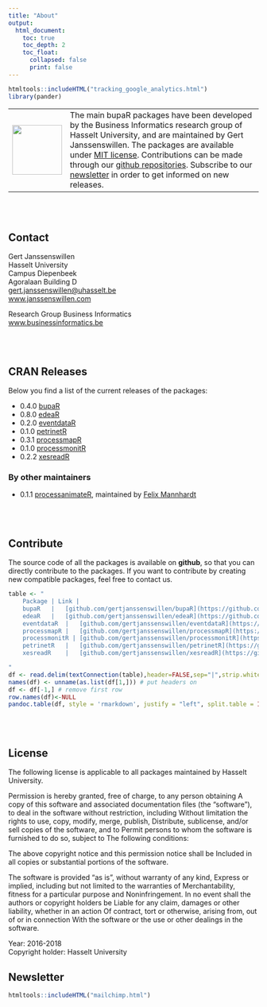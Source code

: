 ```yaml
---
title: "About"
output: 
  html_document:
    toc: true
    toc_depth: 2
    toc_float: 
      collapsed: false
      print: false
---
```


```r
htmltools::includeHTML("tracking_google_analytics.html")
library(pander)
```



| | |
|---------------|-------------------------------------------------------|
| <img src="images/Uhasselt-standaard.jpg" width = "100px"/> | The main bupaR packages have been developed by the Business Informatics research group of Hasselt University, and are maintained by Gert Janssenswillen. The packages are available under [MIT license](about.html#license). Contributions can be made through our [github repositories](about.hmtl#contribute). Subscribe to our [newsletter](about.html#newsletter) in order to get informed on new releases. |

<br/>
<br/>

## Contact

Gert Janssenswillen<br/>
Hasselt University<br/>
Campus Diepenbeek<br/>
Agoralaan Building D<br/>
[gert.janssenswillen@uhasselt.be](mailto:gert.janssenswillen@uhasselt.be) <br/>
[www.janssenswillen.com](http://www.janssenswillen.com)

Research Group Business Informatics<br/>
[www.businessinformatics.be](http://www.businessinformatics.be)

<br/>
<br/>

## CRAN Releases

Below you find a list of the current releases of the packages:

*	0.4.0 [bupaR](https://cran.r-project.org/package=bupaR)
*	0.8.0 [edeaR](https://cran.r-project.org/package=edeaR)
*	0.2.0 [eventdataR](https://cran.r-project.org/package=eventdataR)
*	0.1.0 [petrinetR](https:/cran.r-project.org/package=petrinetR)
*	0.3.1 [processmapR](https://cran.r-project.org/package=processmapR)
*	0.1.0 [processmonitR](https://cran.r-project.org/package=processmonitR)
*	0.2.2 [xesreadR](https://cran.r-project.org/package=xesreadR)

### By other maintainers

*	0.1.1 [processanimateR](https://cran.r-project.org/package=processanimateR), maintained by [Felix Mannhardt](https://fmannhardt.github.io/processanimateR/)

<br/>
<br/>

## Contribute

The source code of all the packages is available on __github__, so that you can directly contribute to the packages. If you want to contribute by creating new compatible packages, feel free to contact us.

```r
table <- "
	Package | Link | 
	bupaR	|	[github.com/gertjanssenswillen/bupaR](https://github.com/gertjanssenswillen/bupaR)	| [Submit issue](https://github.com/gertjanssenswillen/bupaR/issues)		
	edeaR	| 	[github.com/gertjanssenswillen/edeaR](https://github.com/gertjanssenswillen/edeaR)	| [Submit issue](https://github.com/gertjanssenswillen/edear/issues)
	eventdataR	| 	[github.com/gertjanssenswillen/eventdataR](https://github.com/gertjanssenswillen/eventdataR) | [Submit issue](https://github.com/gertjanssenswillen/eventdatar/issues)	 
	processmapR	| 	[github.com/gertjanssenswillen/processmapR](https://github.com/gertjanssenswillen/processmapR)	 | [Submit issue](https://github.com/gertjanssenswillen/processmapR/issues) 
	processmonitR |	[github.com/gertjanssenswillen/processmonitR](https://github.com/gertjanssenswillen/processmonitR)	 | [Submit issue](https://github.com/gertjanssenswillen/processmonitr/issues) 
	petrinetR	| 	[github.com/gertjanssenswillen/petrinetR](https://github.com/gertjanssenswillen/petrinetR)	 | [Submit issue](https://github.com/gertjanssenswillen/petrinetr/issues)
	xesreadR	| 	[github.com/gertjanssenswillen/xesreadR](https://github.com/gertjanssenswillen/xesreadR)| [Submit issue](https://github.com/gertjanssenswillen/xesreadr/issues)	 

"
df <- read.delim(textConnection(table),header=FALSE,sep="|",strip.white=F,stringsAsFactors=FALSE)
names(df) <- unname(as.list(df[1,])) # put headers on
df <- df[-1,] # remove first row
row.names(df)<-NULL
pandoc.table(df, style = 'rmarkdown', justify = "left", split.table = Inf)
```
<br/>
<br/>


## License

The following license is applicable to all packages maintained by Hasselt University.

Permission is hereby granted, free of charge, to any person obtaining A copy of this software and associated documentation files (the "software"), to deal in the software without restriction, including Without limitation the rights to use, copy, modify, merge, publish, Distribute, sublicense, and/or sell copies of the software, and to
Permit persons to whom the software is furnished to do so, subject to The following conditions:

The above copyright notice and this permission notice shall be Included in all copies or substantial portions of the software.

The software is provided "as is", without warranty of any kind, Express or implied, including but not limited to the  warranties of Merchantability, fitness for a particular purpose and Noninfringement. In no event shall the authors or copyright holders be Liable for any claim, damages or other liability, whether in an action Of contract, tort or otherwise, arising from, out of or in connection With the software or the use or other dealings in the software.

Year: 2016-2018 <br/>
Copyright holder: Hasselt University


## Newsletter
```r
htmltools::includeHTML("mailchimp.html")
```


